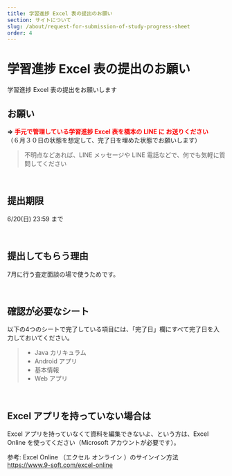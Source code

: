 ```yaml
---
title: 学習進捗 Excel 表の提出のお願い
section: サイトについて
slug: /about/request-for-submission-of-study-progress-sheet
order: 4
---
```


# 学習進捗 Excel 表の提出のお願い

学習進捗 Excel 表の提出をお願いします

## お願い

<strong>⇒ <span style="color: red;">手元で管理している学習進捗 Excel 表を橋本の LINE に お送りください</span></strong>
<br />
（６月３０日の状態を想定して、完了日を埋めた状態でお願いします）

> 不明点などあれば、LINE メッセージや LINE 電話などで、何でも気軽に質問してください

<br />

## 提出期限

6/20(日) 23:59 まで

<br />

## 提出してもらう理由

7月に行う査定面談の場で使うためです。

<br />

## 確認が必要なシート
以下の4つのシートで完了している項目には、「完了日」欄にすべて完了日を入力しておいてください。

> - Java カリキュラム
> - Android アプリ
> - 基本情報
> - Web アプリ

<br />

## Excel アプリを持っていない場合は

Excel アプリを持っていなくて資料を編集できないよ、という方は、Excel Online を使ってください（Microsoft アカウントが必要です）。

参考: Excel Online （エクセル オンライン ）のサインイン方法  
https://www.9-soft.com/excel-online

<br />